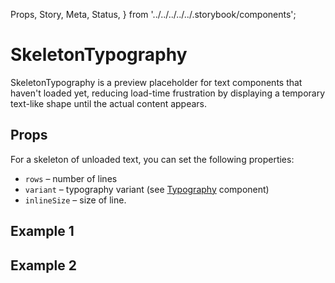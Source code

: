   Props,
  Story,
  Meta,
  Status,
} from '../../../../../.storybook/components';


<Meta of={Stories} />

# SkeletonTypography

<Status variant="experimental" />

SkeletonTypography is a preview placeholder for text components that haven't loaded yet,
reducing load-time frustration by displaying a temporary text-like shape until the actual content appears.

<Story of={Stories.Base} />

## Props

<Props />

For a skeleton of unloaded text, you can set the following properties:

- `rows` – number of lines
- `variant` – typography variant (see [Typography](?path=/docs/components-typography--docs) component)
- `inlineSize` – size of line.

## Example 1

<Story of={Stories.Example1} />

## Example 2

<Story of={Stories.Example2} />
